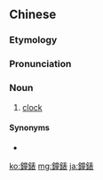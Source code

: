 {{also|鐘表|钟表}}
==Chinese==
{{zh-forms|s=钟表|t2=鐘表}}

===Etymology===
{{zh-compound|鐘|錶|clock|watch}}

===Pronunciation===
{{zh-pron
|m=zhōngbiǎo
|c=zung1 biu1
|mn=cheng-pió
|cat=n
}}

===Noun===
{{zh-noun}}

# [[clock]]

====Synonyms====
* {{zh-l|時鐘}}

{{zh-cat|Time}}

[[ko:鐘錶]]
[[mg:鐘錶]]
[[ja:鐘錶]]